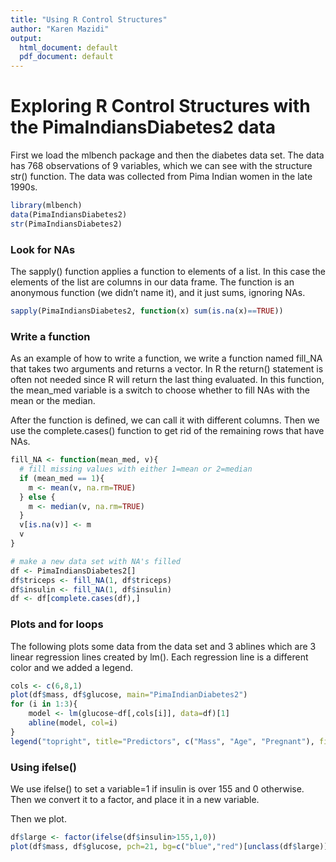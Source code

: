 ---
title: "Using R Control Structures"
author: "Karen Mazidi"
output:
  html_document: default
  pdf_document: default
---

# Exploring R Control Structures with the PimaIndiansDiabetes2 data

First we load the mlbench package and then the diabetes data set. The data has 768 observations of 9 variables, which we can see with the structure str() function.  The data was collected from Pima Indian women in the late 1990s. 

```{r}
library(mlbench)
data(PimaIndiansDiabetes2)
str(PimaIndiansDiabetes2)
```

### Look for NAs

The sapply() function applies a function to elements of a list. In this case the elements of the list are columns in our data frame. The function is an anonymous function (we didn't name it), and it just sums, ignoring NAs.

```{r}
sapply(PimaIndiansDiabetes2, function(x) sum(is.na(x)==TRUE))
```

### Write a function

As an example of how to write a function, we write a function named fill_NA that takes two arguments and returns a vector. In R the return() statement is often not needed since R will return the last thing evaluated. In this function, the mean_med variable is a switch to choose whether to fill NAs with the mean or the median. 

After the function is defined, we can call it with different columns. Then we use the complete.cases() function to get rid of the remaining rows that have NAs.

```{r}
fill_NA <- function(mean_med, v){
  # fill missing values with either 1=mean or 2=median
  if (mean_med == 1){
    m <- mean(v, na.rm=TRUE)
  } else {
    m <- median(v, na.rm=TRUE)
  }
  v[is.na(v)] <- m
  v
}

# make a new data set with NA's filled
df <- PimaIndiansDiabetes2[]
df$triceps <- fill_NA(1, df$triceps)
df$insulin <- fill_NA(1, df$insulin)
df <- df[complete.cases(df),]

```





### Plots and for loops

The following plots some data from the data set and 3 ablines which are 3 linear regression lines created by lm(). Each regression line is a different color and we added a legend.

```{r}
cols <- c(6,8,1)
plot(df$mass, df$glucose, main="PimaIndianDiabetes2")
for (i in 1:3){
    model <- lm(glucose~df[,cols[i]], data=df)[1]
    abline(model, col=i)
}
legend("topright", title="Predictors", c("Mass", "Age", "Pregnant"), fill=c(1,2,3))
```

### Using ifelse()

We use ifelse() to set a variable=1 if insulin is over 155 and 0 otherwise. Then we convert it to a factor, and place it in a new variable.

Then we plot. 

```{r}
df$large <- factor(ifelse(df$insulin>155,1,0))
plot(df$mass, df$glucose, pch=21, bg=c("blue","red")[unclass(df$large)])
```



